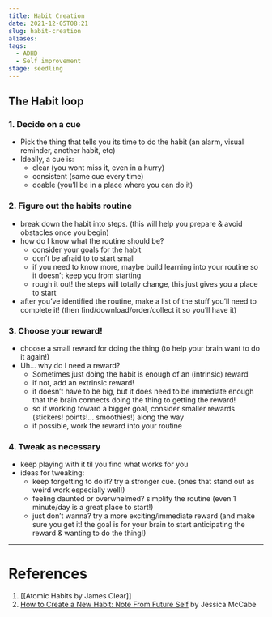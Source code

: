 ```yaml
---
title: Habit Creation
date: 2021-12-05T08:21
slug: habit-creation
aliases:
tags:
  - ADHD
  - Self improvement
stage: seedling
---
```



## The Habit loop

### 1. Decide on a cue

- Pick the thing that tells you its time to do the habit (an alarm, visual reminder, another habit, etc)
- Ideally, a cue is:
  - clear (you wont miss it, even in a hurry)
  - consistent (same cue every time)
  - doable (you’ll be in a place where you can do it)

### 2. Figure out the habits routine

- break down the habit into steps. (this will help you prepare & avoid obstacles once you begin)
- how do I know what the routine should be?
  - consider your goals for the habit
  - don’t be afraid to to start small
  - if you need to know more, maybe build learning into your routine so it doesn’t keep you from starting
  - rough it out! the steps will totally change, this just gives you a place to start
- after you’ve identified the routine, make a list of the stuff you’ll need to complete it! (then find/download/order/collect it so you’ll have it)

### 3. Choose your reward!

- choose a small reward for doing the thing (to help your brain want to do it again!)
- Uh… why do I need a reward?
  - Sometimes just doing the habit is enough of an (intrinsic) reward
  - if not, add an extrinsic reward!
  - it doesn’t have to be big, but it does need to be immediate enough that the brain connects doing the thing to getting the reward!
  - so if working toward a bigger goal, consider smaller rewards (stickers! points!… smoothies!) along the way
  - if possible, work the reward into your routine

### 4. Tweak as necessary

- keep playing with it til you find what works for you
- ideas for tweaking:
  - keep forgetting to do it? try a stronger cue. (ones that stand out as weird work especially well!)
  - feeling daunted or overwhelmed? simplify the routine (even 1 minute/day is a great place to start!)
  - just don’t wanna? try a more exciting/immediate reward (and make sure you get it! the goal is for your brain to start anticipating the reward & wanting to do the thing!)

---

# References

1. [[Atomic Habits by James Clear]]
2. [How to Create a New Habit: Note From Future Self](https://www.youtube.com/watch?v=nxjKup00oF8) by Jessica McCabe

<StillGrowing />
